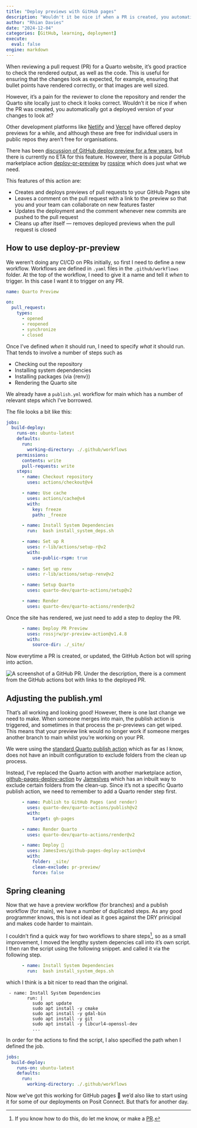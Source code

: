 ```yaml
---
title: "Deploy previews with GitHub pages"
description: "Wouldn't it be nice if when a PR is created, you automatically got a deployed version of your changes to look at?"
author: "Rhian Davies"
date: "2024-12-04"
categories: [GitHub, learning, deployment]
execute:
  eval: false
engine: markdown
---
```


When reviewing a pull request (PR) for a Quarto website, it's good practice to check the rendered output, as well as the code. This is useful for ensuring that the changes look as expected, for example, ensuring that bullet points have rendered correctly, or that images are well sized.

However, it's a pain for the reviewer to clone the repository and render the Quarto site locally just to check it looks correct. Wouldn't it be nice if when the PR was created, you automatically got a deployed version of your changes to look at?

Other development platforms like [Netlify](https://docs.netlify.com/site-deploys/deploy-previews/) and [Vercel](https://vercel.com/docs/deployments/preview-deployments) have offered deploy previews for a while, and although these are free for individual users in public repos they aren't free for organisations.  

There has been [discussion of GitHub deploy preview for a few years](https://github.com/orgs/community/discussions/7730), but there is currently no ETA for this feature. However, there is a popular GitHub marketplace action [deploy-pr-preview](https://github.com/marketplace/actions/deploy-pr-preview) by [rossjrw](https://github.com/rossjrw) which does just what we need.

This features of this action are:

- Creates and deploys previews of pull requests to your GitHub Pages site
- Leaves a comment on the pull request with a link to the preview so that you and your team can collaborate on new features faster
- Updates the deployment and the comment whenever new commits are pushed to the pull request
- Cleans up after itself — removes deployed previews when the pull request is closed

## How to use deploy-pr-preview

We weren't doing any CI/CD on PRs initially, so first I need to define a new workflow. Workflows are defined in `.yaml` files in the `.github/workflows` folder. At the top of the workflow, I need to give it a name and tell it _when_ to trigger. In this case I want it to trigger on any PR.

```yaml
name: Quarto Preview

on:
  pull_request:
    types:
      - opened
      - reopened
      - synchronize
      - closed
```

Once I've defined _when_ it should run, I need to specify _what_ it should run. That tends to involve a number of steps such as 

- Checking out the repository
- Installing system dependencies
- Installing packages (via {renv})
- Rendering the Quarto site

We already have a `publish.yml` workflow for main which has a number of relevant steps which I've borrowed.

The file looks a bit like this:

```yaml
jobs:
  build-deploy:
    runs-on: ubuntu-latest
    defaults:
      run:
        working-directory: ./.github/workflows
    permissions:
      contents: write
      pull-requests: write
    steps:
      - name: Checkout repository
        uses: actions/checkout@v4

      - name: Use cache
        uses: actions/cache@v4
        with:
          key: freeze
          path: _freeze

      - name: Install System Dependencies
        run:  bash install_system_deps.sh

      - name: Set up R
        uses: r-lib/actions/setup-r@v2
        with:
          use-public-rspm: true
      
      - name: Set up renv
        uses: r-lib/actions/setup-renv@v2

      - name: Setup Quarto
        uses: quarto-dev/quarto-actions/setup@v2

      - name: Render
        uses: quarto-dev/quarto-actions/render@v2
```

Once the site has rendered, we just need to add a step to deploy the PR.

```yaml
      - name: Deploy PR Preview
        uses: rossjrw/pr-preview-action@v1.4.8
        with:
          source-dir: ./_site/
```

Now everytime a PR is created, or updated, the GitHub Action bot will spring into action.

![A screenshot of a GitHub PR. Under the description, there is a comment from the GitHub actions bot with links to the deployed PR.](deploy-pr-preview.PNG)\

## Adjusting the publish.yml

That's all working and looking good! However, there is one last change we need to make. 
When someone merges into main, the publish action is triggered, and sometimes in that process the pr-previews can get wiped. This means that your preview link would no longer work if someone merges another branch to main whilst you're working on your PR.

We were using the [standard Quarto publish action](https://github.com/quarto-dev/quarto-actions) which as far as I know, does not have an inbuilt configuration to exclude folders from the clean up process.

Instead, I've replaced the Quarto action with another marketplace action, [github-pages-deploy-action](https://github.com/JamesIves/github-pages-deploy-action) by [JamesIves](https://github.com/JamesIves) which has an inbuilt way to exclude certain folders from the clean-up. Since it's not a specific Quarto publish action, we need to remember to add a Quarto render step first.

```yaml
      - name: Publish to GitHub Pages (and render)
        uses: quarto-dev/quarto-actions/publish@v2
        with:
          target: gh-pages
```

```yaml
      - name: Render Quarto
        uses: quarto-dev/quarto-actions/render@v2

      - name: Deploy 🚀
        uses: JamesIves/github-pages-deploy-action@v4
        with:
          folder: _site/
          clean-exclude: pr-preview/
          force: false
```

## Spring cleaning

Now that we have a preview workflow (for branches) and a publish workflow (for main), we have a number of duplicated steps. As any good programmer knows, this is not ideal as it goes against the DRY prinicipal and makes code harder to maintain. 

I couldn't find a quick way for two workflows to share steps^[If you know how to do this, do let me know, or make a [PR](https://github.com/The-Strategy-Unit/data_science/pulls).], so as a small improvement, I moved the lengthy system depencies call into it's own script. I then ran the script using the following snippet.
and called it via the following step.

```yaml
      - name: Install System Dependencies
        run:  bash install_system_deps.sh
```

which I think is a bit nicer to read than the original.

```
 - name: Install System Dependencies
        run: |
          sudo apt update
          sudo apt install -y cmake
          sudo apt install -y gdal-bin
          sudo apt install -y git
          sudo apt install -y libcurl4-openssl-dev
          ...
```

In order for the actions to find the script, I also specified the path when I defined the job.

```yaml
jobs:
  build-deploy:
    runs-on: ubuntu-latest
    defaults:
      run:
        working-directory: ./.github/workflows
```

Now we've got this working for GitHub pages 🎉 we'd also like to start using it for some of our deployments on Posit Connect. But that's for another day.

